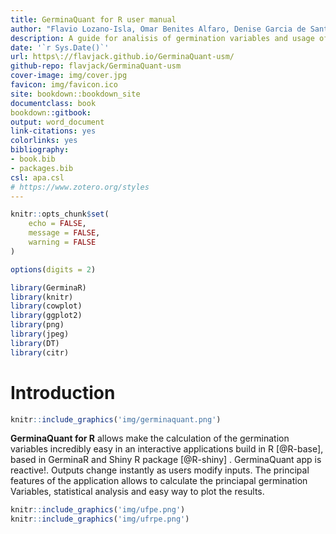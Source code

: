 ```yaml
--- 
title: GerminaQuant for R user manual 
author: "Flavio Lozano-Isla, Omar Benites Alfaro, Denise Garcia de Santana, Marli A. Ranal, Marcelo Francisco Pompelli"
description: A guide for analisis of germination variables and usage of GerminaQuant for R
date: '`r Sys.Date()`'
url: https\://flavjack.github.io/GerminaQuant-usm/
github-repo: flavjack/GerminaQuant-usm
cover-image: img/cover.jpg
favicon: img/favicon.ico
site: bookdown::bookdown_site
documentclass: book
bookdown::gitbook:
output: word_document
link-citations: yes
colorlinks: yes
bibliography: 
- book.bib
- packages.bib
csl: apa.csl
# https://www.zotero.org/styles
---
```


```r

knitr::opts_chunk$set(
	echo = FALSE,
	message = FALSE,
	warning = FALSE
)

options(digits = 2)

library(GerminaR)
library(knitr)
library(cowplot)
library(ggplot2)
library(png)
library(jpeg)
library(DT)
library(citr)
```

# Introduction {-}


```r
knitr::include_graphics('img/germinaquant.png')
```


**GerminaQuant for R** allows make the calculation of the germination variables incredibly easy in an interactive applications build in R [@R-base], based in GerminaR and Shiny R package [@R-shiny] . GerminaQuant app is reactive!. Outputs change instantly as users modify inputs. The principal features of the application allows to calculate the princiapal germination Variables, statistical analysis and easy way to plot the results.

```r
knitr::include_graphics('img/ufpe.png')
knitr::include_graphics('img/ufrpe.png')
```

